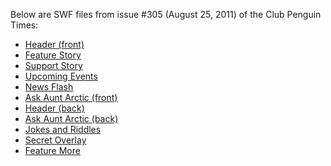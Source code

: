 Below are SWF files from issue #305 (August 25, 2011) of the Club Penguin Times:
*[[Media:News305HeaderFront.swf|Header (front)]]
*[[Media:News305FeatureStory.swf|Feature Story]]
*[[Media:News305SupportStory.swf|Support Story]]
*[[Media:News305UpcomingEvents.swf|Upcoming Events]]
*[[Media:News305NewsFlash.swf|News Flash]]
*[[Media:News305AskAuntArcticFront.swf|Ask Aunt Arctic (front)]]
*[[Media:News305HeaderBack.swf|Header (back)]]
*[[Media:News305AskAuntArcticBack.swf|Ask Aunt Arctic (back)]]
*[[Media:News305JokesAndRiddles.swf|Jokes and Riddles]]
*[[Media:News305SecretOverlay.swf|Secret Overlay]]
*[[Media:News305FeatureMore.swf|Feature More]]